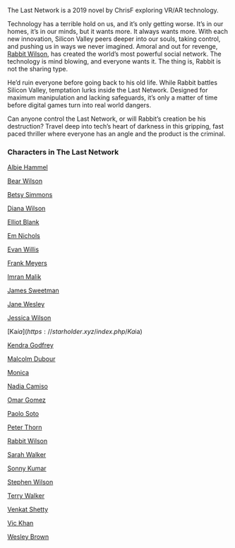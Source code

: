 The Last Network is a 2019 novel by ChrisF exploring VR/AR technology.

Technology has a terrible hold on us, and it’s only getting worse. It’s in our homes, it’s in our minds, but it wants more. It always wants more. With each new innovation, Silicon Valley peers deeper into our souls, taking control, and pushing us in ways we never imagined. Amoral and out for revenge, [Rabbit Wilson](rabbit-wilson), has created the world’s most powerful social network. The technology is mind blowing, and everyone wants it. The thing is, Rabbit is not the sharing type.

He’d ruin everyone before going back to his old life. While Rabbit battles Silicon Valley, temptation lurks inside the Last Network. Designed for maximum manipulation and lacking safeguards, it’s only a matter of time before digital games turn into real world dangers.

Can anyone control the Last Network, or will Rabbit’s creation be his destruction? Travel deep into tech’s heart of darkness in this gripping, fast paced thriller where everyone has an angle and the product is the criminal.

### Characters in The Last Network

[Albie Hammel](albie-hammel)

[Bear Wilson](bear-wilson)

[Betsy Simmons](https://starholder.xyz/index.php/Betsy_Simmons)

[Diana Wilson](https://starholder.xyz/index.php/Diana_Wilson)

[Elliot Blank](elliot-blank)

[Em Nichols](em-nichols)

[Evan Willis](evan-willis)

[Frank Meyers](frank-meyers)

[Imran Malik](imran-malik)

[James Sweetman](https://starholder.xyz/index.php/James_Sweetman)

[Jane Wesley](https://starholder.xyz/index.php/Jane_Wesley)

[Jessica Wilson](https://starholder.xyz/index.php/Jessica_Wilson)

[Ka$ia](https://starholder.xyz/index.php/Ka$ia)

[Kendra Godfrey](kendra-godfrey)

[Malcolm Dubour](https://starholder.xyz/index.php/Malcolm_Dubour)

[Monica](monica)

[Nadia Camiso](https://starholder.xyz/index.php/Nadia_Camiso)

[Omar Gomez](https://starholder.xyz/index.php/Omar_Gomez)

[Paolo Soto](paolo-soto)

[Peter Thorn](https://starholder.xyz/index.php/Peter_Thorn)

[Rabbit Wilson](rabbit-wilson)

[Sarah Walker](https://starholder.xyz/index.php/Sarah_Walker)

[Sonny Kumar](sonny-kumar)

[Stephen Wilson](https://starholder.xyz/index.php/Stephen_Wilson)

[Terry Walker](https://starholder.xyz/index.php/Terry_Walker)

[Venkat Shetty](https://starholder.xyz/index.php/Venkat_Shetty)

[Vic Khan](https://starholder.xyz/index.php/Vic_Khan)

[Wesley Brown](https://starholder.xyz/index.php/Wesley_Brown)
